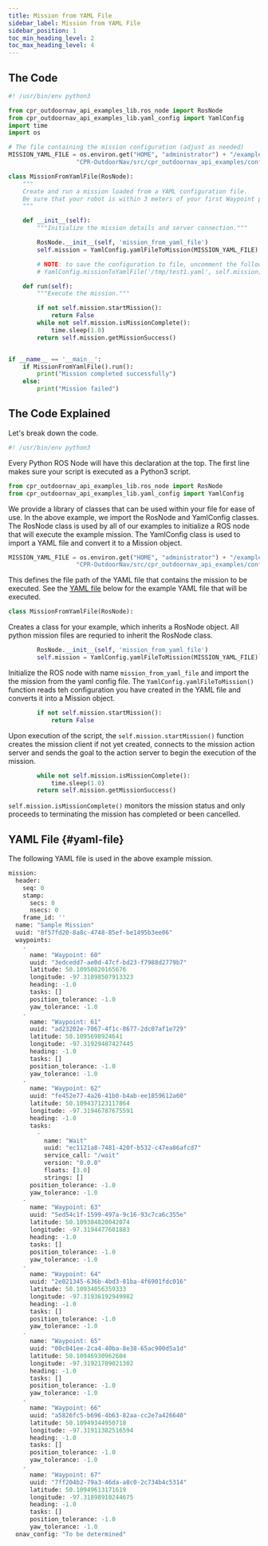 ---
title: Mission from YAML File
sidebar_label: Mission from YAML File
sidebar_position: 1
toc_min_heading_level: 2
toc_max_heading_level: 4
---

## The Code

``` python
#! /usr/bin/env python3

from cpr_outdoornav_api_examples_lib.ros_node import RosNode
from cpr_outdoornav_api_examples_lib.yaml_config import YamlConfig
import time
import os

# The file containing the mission configuration (adjust as needed)
MISSION_YAML_FILE = os.environ.get("HOME", "administrator") + "/example_ws/src/" + \
                   "CPR-OutdoorNav/src/cpr_outdoornav_api_examples/config/sample_mission.yaml"

class MissionFromYamlFile(RosNode):
    """
    Create and run a mission loaded from a YAML configuration file.
    Be sure that your robot is within 3 meters of your first Waypoint prior to starting the mission.
    """

    def __init__(self):
        """Initialize the mission details and server connection."""

        RosNode.__init__(self, 'mission_from_yaml_file')
        self.mission = YamlConfig.yamlFileToMission(MISSION_YAML_FILE)

        # NOTE: to save the configuration to file, uncomment the following lines:
        # YamlConfig.missionToYamlFile('/tmp/test1.yaml', self.mission)

    def run(self):
        """Execute the mission."""

        if not self.mission.startMission():
            return False
        while not self.mission.isMissionComplete():
            time.sleep(1.0)
        return self.mission.getMissionSuccess()


if __name__ == '__main__':
    if MissionFromYamlFile().run():
        print("Mission completed successfully")
    else:
        print("Mission failed")

```

## The Code Explained 

Let's break down the code.

``` python
#! /usr/bin/env python3
```

Every Python ROS Node will have this declaration at the top. The first line makes sure your script is executed as a Python3 script.


``` python
from cpr_outdoornav_api_examples_lib.ros_node import RosNode
from cpr_outdoornav_api_examples_lib.yaml_config import YamlConfig
```

We provide a library of classes that can be used within your file for ease of use. In the above example, we import the RosNode and YamlConfig classes.
The RosNode class is used by all of our examples to initialize a ROS node that will execute the example mission. The YamlConfig class is used to import
a YAML file and convert it to a Mission object.

``` python
MISSION_YAML_FILE = os.environ.get("HOME", "administrator") + "/example_ws/src/" + \
                   "CPR-OutdoorNav/src/cpr_outdoornav_api_examples/config/sample_mission.yaml"
```

This defines the file path of the YAML file that contains the mission to be executed. See the [YAML file](#yaml-file) below for the example YAML file
that will be executed.

``` python
class MissionFromYamlFile(RosNode):
```

Creates a class for your example, which inherits a RosNode object. All python mission files are requried to inherit the RosNode class.

``` python
        RosNode.__init__(self, 'mission_from_yaml_file')
        self.mission = YamlConfig.yamlFileToMission(MISSION_YAML_FILE)```
```

Initialize the ROS node with name `mission_from_yaml_file` and import the the mission from the yaml config file. The `YamlConfig.yamlFileToMission()` function
reads teh configuration you have created in the YAML file and converts it into a Mission object.

``` python
        if not self.mission.startMission():
            return False
```

Upon execution of the script, the `self.mission.startMission()` function creates the mission client if not yet created, connects to the mission action server
and sends the goal to the action server to begin the execution of the mission.

``` python
        while not self.mission.isMissionComplete():
            time.sleep(1.0)
        return self.mission.getMissionSuccess()
```

`self.mission.isMissionComplete()` monitors the mission status and only proceeds to terminating the mission has completed or been cancelled.


## YAML File {#yaml-file}

The following YAML file is used in the above example mission.

``` python
mission:
  header:
    seq: 0
    stamp:
      secs: 0
      nsecs: 0
    frame_id: ''
  name: "Sample Mission"
  uuid: "8f57fd20-8a8c-4748-85ef-be1495b3ee06"
  waypoints:
    -
      name: "Waypoint: 60"
      uuid: "3edcedd7-ae0d-47cf-bd23-f7988d2779b7"
      latitude: 50.10950820165676
      longitude: -97.31898507913323
      heading: -1.0
      tasks: []
      position_tolerance: -1.0
      yaw_tolerance: -1.0
    -
      name: "Waypoint: 61"
      uuid: "ad23202e-7067-4f1c-8677-2dc07af1e729"
      latitude: 50.1095698924641
      longitude: -97.31929487427445
      heading: -1.0
      tasks: []
      position_tolerance: -1.0
      yaw_tolerance: -1.0
    -
      name: "Waypoint: 62"
      uuid: "fe452e77-4a26-41b0-b4ab-ee1859612a60"
      latitude: 50.109437123117864
      longitude: -97.31946787675591
      heading: -1.0
      tasks:
        -
          name: "Wait"
          uuid: "ec1121a8-7481-420f-b532-c47ea86afcd7"
          service_call: "/wait"
          version: "0.0.0"
          floats: [3.0]
          strings: []
      position_tolerance: -1.0
      yaw_tolerance: -1.0
    -
      name: "Waypoint: 63"
      uuid: "5ed54c1f-1599-497a-9c16-93c7ca6c355e"
      latitude: 50.109384820042074
      longitude: -97.3194477601883
      heading: -1.0
      tasks: []
      position_tolerance: -1.0
      yaw_tolerance: -1.0
    -
      name: "Waypoint: 64"
      uuid: "2e021345-636b-4bd3-81ba-4f6901fdc016"
      latitude: 50.10934056359333
      longitude: -97.31936192949982
      heading: -1.0
      tasks: []
      position_tolerance: -1.0
      yaw_tolerance: -1.0
    -
      name: "Waypoint: 65"
      uuid: "00c041ee-2ca4-40ba-8e38-65ac900d5a1d"
      latitude: 50.10946930962604
      longitude: -97.31921709021302
      heading: -1.0
      tasks: []
      position_tolerance: -1.0
      yaw_tolerance: -1.0
    -
      name: "Waypoint: 66"
      uuid: "a5826fc5-b696-4b63-82aa-cc2e7a426640"
      latitude: 50.10949344950718
      longitude: -97.31911382516594
      heading: -1.0
      tasks: []
      position_tolerance: -1.0
      yaw_tolerance: -1.0
    -
      name: "Waypoint: 67"
      uuid: "7ff204b2-79a3-46da-a8c0-2c734b4c5314"
      latitude: 50.10949613171619
      longitude: -97.31898910244675
      heading: -1.0
      tasks: []
      position_tolerance: -1.0
      yaw_tolerance: -1.0
  onav_config: "To be determined"
```
